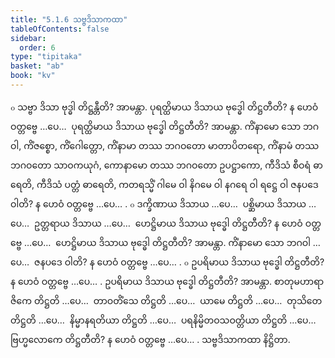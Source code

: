 ```yaml
---
title: "5.1.6 သဗ္ဗဒိသာကထာ"
tableOfContents: false
sidebar:
  order: 6
type: "tipitaka"
basket: "ab"
book: "kv"
---
```



<DynamicBreadcrumb />

<Division number="886" book="kv" e="ch" v="32" p="439">

<Paragraph number="2720" book="kv">
๐ သဗ္ဗာ ဒိသာ ဗုဒ္ဓါ တိဋ္ဌန္တီတိ? အာမန္တာ. ပုရတ္ထိမာယ ဒိသာယ ဗုဒ္ဓေါ တိဋ္ဌတီတိ? န ဟေဝံ ဝတ္တဗ္ဗေ …ပေ…  ပုရတ္ထိမာယ ဒိသာယ ဗုဒ္ဓေါ တိဋ္ဌတီတိ? အာမန္တာ. ကိံနာမော သော ဘဂဝါ, ကိံဇစ္စော, ကိံဂေါတ္တော, ကိံနာမာ တဿ ဘဂဝတော မာတာပိတရော, ကိံနာမံ တဿ ဘဂဝတော သာဝကယုဂံ, ကောနာမော တဿ ဘဂဝတော ဥပဋ္ဌာကော, ကီဒိသံ စီဝရံ ဓာရေတိ, ကီဒိသံ ပတ္တံ ဓာရေတိ, ကတရသ္မိံ ဂါမေ ဝါ နိဂမေ ဝါ နဂရေ ဝါ ရဋ္ဌေ ဝါ ဇနပဒေ ဝါတိ? န ဟေဝံ ဝတ္တဗ္ဗေ …ပေ… .
</Paragraph>

<Paragraph number="2721" book="kv">
๐ ဒက္ခိဏာယ ဒိသာယ …ပေ…  ပစ္ဆိမာယ ဒိသာယ …ပေ…  ဥတ္တရာယ ဒိသာယ …ပေ…  ဟေဋ္ဌိမာယ ဒိသာယ ဗုဒ္ဓေါ တိဋ္ဌတီတိ? န ဟေဝံ ဝတ္တဗ္ဗေ …ပေ…  ဟေဋ္ဌိမာယ ဒိသာယ ဗုဒ္ဓေါ တိဋ္ဌတီတိ? အာမန္တာ. ကိံနာမော သော ဘဂဝါ …ပေ…  ဇနပဒေ ဝါတိ? န ဟေဝံ ဝတ္တဗ္ဗေ …ပေ… .
</Paragraph>

<Paragraph number="2722" book="kv">
๐ ဥပရိမာယ ဒိသာယ ဗုဒ္ဓေါ တိဋ္ဌတီတိ? န ဟေဝံ ဝတ္တဗ္ဗေ …ပေ… . ဥပရိမာယ ဒိသာယ ဗုဒ္ဓေါ တိဋ္ဌတီတိ? အာမန္တာ. စာတုမဟာရာဇိကေ တိဋ္ဌတိ …ပေ…  တာဝတိံသေ တိဋ္ဌတိ …ပေ…  ယာမေ တိဋ္ဌတိ …ပေ…  တုသိတေ တိဋ္ဌတိ …ပေ…  နိမ္မာနရတိယာ တိဋ္ဌတိ …ပေ…  ပရနိမ္မိတဝသဝတ္တိယာ တိဋ္ဌတိ …ပေ…  ဗြဟ္မလောကေ တိဋ္ဌတီတိ? န ဟေဝံ ဝတ္တဗ္ဗေ …ပေ… .

</Paragraph>
</Division>

<Paragraph number="2723" type="center" book="kv">
သဗ္ဗဒိသာကထာ နိဋ္ဌိတာ.
</Paragraph>